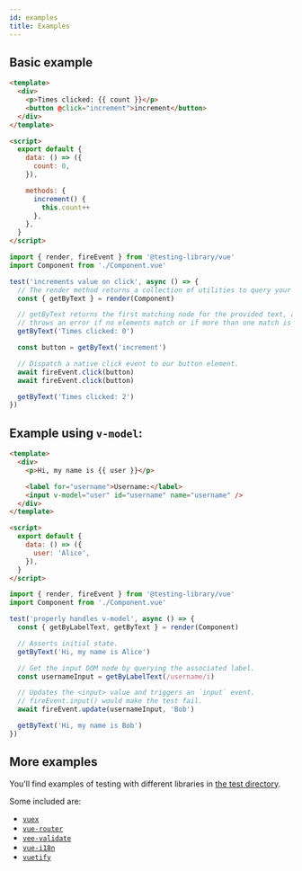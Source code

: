 ```yaml
---
id: examples
title: Examples
---
```


## Basic example

```html
<template>
  <div>
    <p>Times clicked: {{ count }}</p>
    <button @click="increment">increment</button>
  </div>
</template>

<script>
  export default {
    data: () => ({
      count: 0,
    }),

    methods: {
      increment() {
        this.count++
      },
    },
  }
</script>
```

```js
import { render, fireEvent } from '@testing-library/vue'
import Component from './Component.vue'

test('increments value on click', async () => {
  // The render method returns a collection of utilities to query your component.
  const { getByText } = render(Component)

  // getByText returns the first matching node for the provided text, and
  // throws an error if no elements match or if more than one match is found.
  getByText('Times clicked: 0')

  const button = getByText('increment')

  // Dispatch a native click event to our button element.
  await fireEvent.click(button)
  await fireEvent.click(button)

  getByText('Times clicked: 2')
})
```

## Example using `v-model`:

```html
<template>
  <div>
    <p>Hi, my name is {{ user }}</p>

    <label for="username">Username:</label>
    <input v-model="user" id="username" name="username" />
  </div>
</template>

<script>
  export default {
    data: () => ({
      user: 'Alice',
    }),
  }
</script>
```

```js
import { render, fireEvent } from '@testing-library/vue'
import Component from './Component.vue'

test('properly handles v-model', async () => {
  const { getByLabelText, getByText } = render(Component)

  // Asserts initial state.
  getByText('Hi, my name is Alice')

  // Get the input DOM node by querying the associated label.
  const usernameInput = getByLabelText(/username/i)

  // Updates the <input> value and triggers an `input` event.
  // fireEvent.input() would make the test fail.
  await fireEvent.update(usernameInput, 'Bob')

  getByText('Hi, my name is Bob')
})
```

## More examples

You'll find examples of testing with different libraries in
[the test directory](https://github.com/testing-library/vue-testing-library/tree/master/src/__tests__).

Some included are:

- [`vuex`](https://github.com/testing-library/vue-testing-library/blob/master/src/__tests__/vuex.js)
- [`vue-router`](https://github.com/testing-library/vue-testing-library/tree/master/src/__tests__/vue-router.js)
- [`vee-validate`](https://github.com/testing-library/vue-testing-library/tree/master/src/__tests__/validate-plugin.js)
- [`vue-i18n`](https://github.com/testing-library/vue-testing-library/blob/master/src/__tests__/vue-i18n.js)
- [`vuetify`](https://github.com/testing-library/vue-testing-library/blob/master/src/__tests__/vuetify.js)
